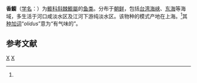 {{Speciesbox 
| taxon = Repomucenus olidus
| authority = Günther, 1873
| synonyms = ''Callionymus olidus'' Günther, 1873<ref name='id8107'>{{cite web| url =http://www.bioinfo.cn/db05/BjdwSpecies.php?action=view&id=8107| title =香䲗| work =中国动物物种编目数据库| publisher =中国科学院微生物研究所| author =中国科学院动物研究所| accessdate =2009-04-16| deadurl =yes| archiveurl =https://web.archive.org/web/20160305062732/http://www.bioinfo.cn/db05/BjdwSpecies.php?action=view&id=8107| archivedate =2016-03-05}}</ref>
}}

'''香䲗'''（[[学名|学名]]：{{lang|la|''Callionymus olidus''}}）为[[䲗科|䲗科]][[斜棘䲗屬|斜棘䲗屬]]的[[鱼类|鱼类]]。分布于[[朝鲜|朝鲜]]，包括[[台湾海峡|台湾海峡]]、[[东海|东海]]等海域，多生活于河口咸淡水区及江河下游纯淡水区。该物种的模式产地在上海。<ref name='id8107'/>其[[种加词|种加词]]“''olidus''”意为“有气味的”。

== 参考文献 ==
{{reflist}}

{{Taxonbar}}

[[Category:斜棘䲗屬|X]]
[[Category:1873年描述的魚類|X]]